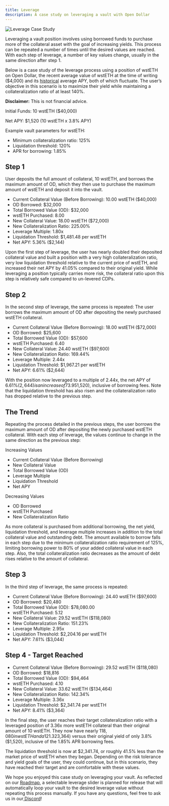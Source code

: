 ```yaml
---
title: Leverage
description: A case study on leveraging a vault with Open Dollar
---
```


<img src="./img/od-leveraging-yields.png" alt="Leverage Case Study" />

Leveraging a vault position involves using borrowed funds to purchase more of the collateral asset with the goal of increasing yields. This process can be repeated a number of times until the desired values are reached. With each step of leverage, a number of key values change, usually in the same direction after step 1.

Below is a case study of the leverage process using a position of wstETH on Open Dollar, the recent average value of wstETH at the time of writing ($4,000) and its [historical](https://dune.com/queries/570874/4069098) average APY, both of which fluctuate. The user’s objective in this scenario is to maximize their yield while maintaining a collateralization ratio of at least 140%.

**Disclaimer:** This is not financial advice.

Initial Funds: 10 wstETH ($40,000)

Net APY: $1,520 (10 wstETH x 3.8% APY)

Example vault parameters for wstETH:

* Minimum collateralization ratio: 125%
* Liquidation threshold: 120%
* APR for borrowing: 1.85%

## Step 1

User deposits the full amount of collateral, 10 wstETH, and borrows the maximum amount of OD, which they then use to purchase the maximum amount of wstETH and deposit it into the vault.

* Current Collateral Value (Before Borrowing): 10.00 wstETH ($40,000)
* OD Borrowed: $32,000
* Total Borrowed Value (OD): $32,000
* wstETH Purchased: 8.00
* New Collateral Value: 18.00 wstETH ($72,000)
* New Collateralization Ratio: 225.00%
* Leverage Multiple: 1.80x
* Liquidation Threshold: $1,481.48 per wstETH
* Net APY: 5.36% ($2,144)

Upon the first step of leverage, the user has nearly doubled their deposited collateral value and built a position with a very high collateralization ratio, very low liquidation threshold relative to the current price of wstETH, and increased their net APY by 41.05% compared to their original yield. While leveraging a position typically carries more risk, the collateral ratio upon this step is relatively safe compared to un-levered CDPs.

## Step 2

In the second step of leverage, the same process is repeated: The user borrows the maximum amount of OD after depositing the newly purchased wstETH collateral.

* Current Collateral Value (Before Borrowing): 18.00 wstETH ($72,000)
* OD Borrowed: $25,600
* Total Borrowed Value (OD): $57,600
* wstETH Purchased: 6.40
* New Collateral Value: 24.40 wstETH ($97,600)
* New Collateralization Ratio: 169.44%
* Leverage Multiple: 2.44x
* Liquidation Threshold: $1,967.21 per wstETH
* Net APY: 6.61% ($2,644)

With the position now leveraged to a multiple of 2.44x, the net APY of 6.61%($2,644) is an increase of 73.95% of the original of 3.8%($1,520), inclusive of borrowing fees. Note that the liquidation threshold has also risen and the collateralization ratio has dropped relative to the previous step.

## The Trend

Repeating the process detailed in the previous steps, the user borrows the maximum amount of OD after depositing the newly purchased wstETH collateral. With each step of leverage, the values continue to change in the same direction as the previous step:

Increasing Values

* Current Collateral Value (Before Borrowing)
* New Collateral Value 
* Total Borrowed Value (OD) 
* Leverage Multiple 
* Liquidation Threshold
* Net APY

Decreasing Values

* OD Borrowed
* wstETH Purchased
* New Collateralization Ratio

As more collateral is purchased from additional borrowing, the net yield, liquidation threshold, and leverage multiple increases in addition to the total collateral value and outstanding debt. The amount available to borrow falls in each step due to the minimum collateralization ratio requirement of 125%, limiting borrowing power to 80% of your added collateral value in each step. Also, the total collateralization ratio decreases as the amount of debt rises relative to the amount of collateral.

## Step 3

In the third step of leverage, the same process is repeated: 

* Current Collateral Value (Before Borrowing): 24.40 wstETH ($97,600)
* OD Borrowed: $20,480
* Total Borrowed Value (OD): $78,080.00
* wstETH Purchased: 5.12
* New Collateral Value: 29.52 wstETH ($118,080)
* New Collateralization Ratio: 151.23%
* Leverage Multiple: 2.95x
* Liquidation Threshold: $2,204.16 per wstETH
* Net APY: 7.61% ($3,044)

## Step 4 - Target Reached

* Current Collateral Value (Before Borrowing): 29.52 wstETH ($118,080)
* OD Borrowed: $18,816
* Total Borrowed Value (OD): $94,464
* wstETH Purchased: 4.10
* New Collateral Value: 33.62 wstETH ($134,464)
* New Collateralization Ratio: 142.34%
* Leverage Multiple: 3.36x
* Liquidation Threshold: $2,341.74 per wstETH
* Net APY: 8.41% ($3,364)

In the final step, the user reaches their target collateralization ratio with a leveraged position of 3.36x more wstETH collateral than their original amount of 10 wstETH. They now have nearly $118,080 in wstETH and a 121.32% greater net yield of 8.41% ($3,364) versus their original yield of only 3.8% ($1,520), inclusive of the 1.85% APR borrowing fees.

The liquidation threshold is now at $2,341.74, or roughly 41.5% less than the market price of wstETH when they began. Depending on the risk tolerance and yield goals of the user, they could continue, but in this scenario, they have reached their target and are comfortable with these values.

We hope you enjoyed this case study on leveraging your vault. As reflected on our [Roadmap](https://www.notion.so/opendollar/d276e9d464d6478cacf86c2d75e21982?v=24d2ad15c92c4a3895c6066bfac2e303\&pvs=4), a selectable leverage slider is planned for release that will automatically loop your vault to the desired leverage value without repeating this process manually. If you have any questions, feel free to ask us in our[ Discord](https://discord.com/invite/UbTUfuGBrS)!
